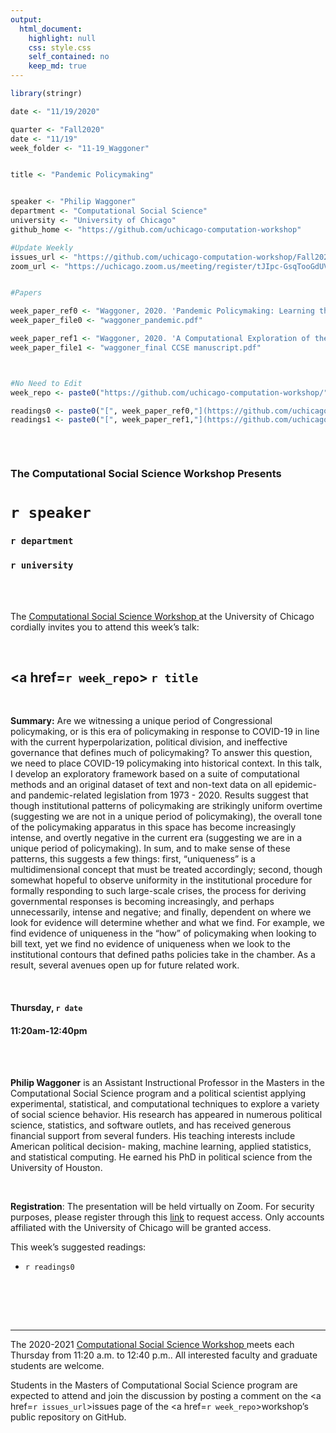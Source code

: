 ```yaml
---
output:
  html_document:
    highlight: null
    css: style.css
    self_contained: no
    keep_md: true
---
```


```r
library(stringr)

date <- "11/19/2020"

quarter <- "Fall2020"
date <- "11/19"
week_folder <- "11-19_Waggoner"


title <- "Pandemic Policymaking"


speaker <- "Philip Waggoner"
department <- "Computational Social Science"
university <- "University of Chicago"
github_home <- "https://github.com/uchicago-computation-workshop"

#Update Weekly
issues_url <- "https://github.com/uchicago-computation-workshop/Fall2020/issues/9"
zoom_url <- "https://uchicago.zoom.us/meeting/register/tJIpc-GsqTooGdUVM-OJcsnUQIWQxu1jUQJG"


#Papers

week_paper_ref0 <- "Waggoner, 2020. 'Pandemic Policymaking: Learning the Lower Dimensional Manifold of Congressional Responsiveness'"
week_paper_file0 <- "waggoner_pandemic.pdf"

week_paper_ref1 <- "Waggoner, 2020. 'A Computational Exploration of the Evolution of Governmental Policy Responses to Epidemics Before and During the Era of COIVD-19'" 
week_paper_file1 <- "waggoner_final CCSE manuscript.pdf"



#No Need to Edit
week_repo <- paste0("https://github.com/uchicago-computation-workshop/",quarter,"/tree/master/",week_folder)

readings0 <- paste0("[", week_paper_ref0,"](https://github.com/uchicago-computation-workshop/",quarter,"/blob/master/", week_folder,"/",week_paper_file0,")")
readings1 <- paste0("[", week_paper_ref1,"](https://github.com/uchicago-computation-workshop/",quarter,"/blob/master/", week_folder,"/",week_paper_file1,")")



```



<br>

<h3 class=pfblock-header> The Computational Social Science Workshop Presents </h3>

<h1 class=pfblock-header3> `r speaker`</h1>
<h3 class=pfblock-header3> `r department` </h3>
<h3 class=pfblock-header3> `r university` </h3>

<br><br>



<p class=pfblock-header3>The <a href="https://macss.uchicago.edu/content/computation-workshop"> Computational Social Science Workshop </a> at the University of Chicago cordially invites you to attend this week's talk:</p>



<br>

<div class=pfblock-header3>
<h2 class=pfblock-header>
  <a href=`r week_repo`> `r title` </a>
</h2>

<br>
</div>



<p class=footertext2>

**Summary:** Are we witnessing a unique period of Congressional policymaking, or is this era of policymaking in response to COVID-19 in line with the current hyperpolarization, political division, and ineffective governance that defines much of policymaking? To answer this question, we need to place COVID-19 policymaking into historical context. In this talk, I develop an exploratory framework based on a suite of computational methods and an original dataset of text and non-text data on all epidemic- and pandemic-related legislation from 1973 - 2020. Results suggest that though institutional patterns of policymaking are strikingly uniform overtime (suggesting we are not in a unique period of policymaking), the overall tone of the policymaking apparatus in this space has become increasingly intense, and overtly negative in the current era (suggesting we are in a unique period of policymaking). In sum, and to make sense of these patterns, this suggests a few things: first, "uniqueness" is a multidimensional concept that must be treated accordingly; second, though somewhat hopeful to observe uniformity in the institutional procedure for formally responding to such large-scale crises, the process for deriving governmental responses is becoming increasingly, and perhaps unnecessarily, intense and negative; and finally, dependent on where we look for evidence will determine whether and what we find. For example, we find evidence of uniqueness in the "how" of policymaking when looking to bill text, yet we find no evidence of uniqueness when we look to the institutional contours that defined paths policies take in the chamber. As a result, several avenues open up for future related work.

</p>

<br>

<h4 class=pfblock-header3> Thursday, `r date` </h4>
<h4 class=pfblock-header3> 11:20am-12:40pm </h4>

<br><br>

<p class=footertext2>

**Philip Waggoner** is an Assistant Instructional Professor in the Masters in the Computational Social Science program and a political scientist applying experimental, statistical, and computational techniques to explore a variety of social science behavior. His research has appeared in numerous political science, statistics, and software outlets, and has received generous financial support from several funders. His teaching interests include American political decision- making, machine learning, applied statistics, and statistical computing. He earned his PhD in political science from the University of Houston.

</p>

<br>

<p class=footertext2>

**Registration**: The presentation will be held virtually on Zoom. For security purposes, please register through this [link](`r zoom_url`) to request access. Only accounts affiliated with the University of Chicago will be granted access.
</p>

This week's suggested readings:

- `r readings0`


<br>

<br><br>


---

<p class=footertext> The 2020-2021 <a href="https://macss.uchicago.edu/content/computation-workshop"> Computational Social Science Workshop </a> meets each Thursday from 11:20 a.m. to 12:40 p.m.. All interested faculty and graduate students are welcome.</p>



<p class=footertext>Students in the Masters of Computational Social Science program are expected to attend and join the discussion by posting a comment on the <a href=`r issues_url`>issues page</a> of the <a href=`r week_repo`>workshop's public repository on GitHub.</a></p>